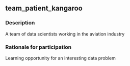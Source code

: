 ## team_patient_kangaroo

### Description
A team of data scientists working in the aviation industry

### Rationale for participation
Learning opportunity for an interesting data problem

